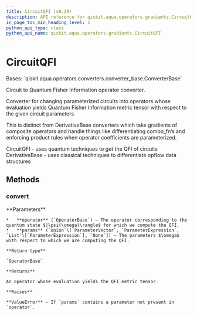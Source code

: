 ```yaml
---
title: CircuitQFI (v0.29)
description: API reference for qiskit.aqua.operators.gradients.CircuitQFI in qiskit v0.29
in_page_toc_min_heading_level: 1
python_api_type: class
python_api_name: qiskit.aqua.operators.gradients.CircuitQFI
---
```


# CircuitQFI

<Class id="qiskit.aqua.operators.gradients.CircuitQFI" isDedicatedPage={true} github="https://github.com/qiskit-community/qiskit-aqua/tree/stable/0.9/qiskit/aqua/operators/gradients/circuit_qfis/circuit_qfi.py" signature="CircuitQFI" modifiers="class">
  Bases: `qiskit.aqua.operators.converters.converter_base.ConverterBase`

  Circuit to Quantum Fisher Information operator converter.

  Converter for changing parameterized circuits into operators whose evaluation yields Quantum Fisher Information metric tensor with respect to the given circuit parameters

  This is distinct from DerivativeBase converters which take gradients of composite operators and handle things like differentiating combo\_fn’s and enforcing product rules when operator coefficients are parameterized.

  CircuitQFI - uses quantum techniques to get the QFI of circuits DerivativeBase - uses classical techniques to differentiate opflow data structures

  ## Methods

  <span id="qiskit-aqua-operators-gradients-circuitqfi-convert" />

  ### convert

  <Function id="qiskit.aqua.operators.gradients.CircuitQFI.convert" signature="CircuitQFI.convert(operator, params=None)" modifiers="abstract">
    **Parameters**

    *   **operator** (`OperatorBase`) – The operator corresponding to the quantum state $|\psi(\omega)\rangle$ for which we compute the QFI.
    *   **params** (`Union`\[`ParameterVector`, `ParameterExpression`, `List`\[`ParameterExpression`], `None`]) – The parameters $\omega$ with respect to which we are computing the QFI.

    **Return type**

    `OperatorBase`

    **Returns**

    An operator whose evaluation yields the QFI metric tensor.

    **Raises**

    **ValueError** – If `params` contains a parameter not present in `operator`.
  </Function>
</Class>

